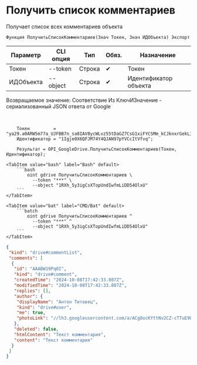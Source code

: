 ﻿---
sidebar_position: 3
---


# Получить список комментариев
 Получает список всех комментариев объекта



`Функция ПолучитьСписокКомментариев(Знач Токен, Знач ИДОбъекта) Экспорт`

  | Параметр | CLI опция | Тип | Обяз. | Назначение |
  |-|-|-|-|-|
  | Токен | --token | Строка | &#x2714; | Токен |
  | ИДОбъекта | --object | Строка | &#x2714; | Идентификатор объекта |

  
  Возвращаемое значение:   Соответствие Из КлючИЗначение - сериализованный JSON ответа от Google

<br/>




```bsl title="Пример использования для 1С:Предприятие/OneScript"
    Токен         = "ya29.a0ARW5m77a_UJFBB7n_sa8IAV8ycWLvz55tDaGZ7CsG1xiFYCSMm_kCJknxrGekLItp4p6eF054EBz7apAKFGnuUYhTJMy2lu6N7NTFAvHM...";
    Идентификатор = "1Igje0X6QFJM74Y4QJAN97pYVCcItVfvq";

    Результат = OPI_GoogleDrive.ПолучитьСписокКомментариев(Токен, Идентификатор);
```
    

 <Tabs>
  
    <TabItem value="bash" label="Bash" default>
        ```bash
            oint gdrive ПолучитьСписокКомментариев \
              --token "***" \
              --object "1RXh_5y3igCsXTopUndIwfmLiDD54OlxU"
        ```
    </TabItem>
  
    <TabItem value="bat" label="CMD/Bat" default>
        ```batch
            oint gdrive ПолучитьСписокКомментариев ^
              --token "***" ^
              --object "1RXh_5y3igCsXTopUndIwfmLiDD54OlxU"
        ```
    </TabItem>
</Tabs>


```json title="Результат"
{
 "kind": "drive#commentList",
 "comments": [
  {
   "id": "AAABW19Pq0I",
   "kind": "drive#comment",
   "createdTime": "2024-10-08T17:42:33.807Z",
   "modifiedTime": "2024-10-08T17:42:33.807Z",
   "replies": [],
   "author": {
    "displayName": "Антон Титовец",
    "kind": "drive#user",
    "me": true,
    "photoLink": "//lh3.googleusercontent.com/a/ACg8ocKYttNv2CZ-cTTuE90Zmht_PwnGc0YnjM1IUllXsTVORfZFVPU=s50-c-k-no"
   },
   "deleted": false,
   "htmlContent": "Текст комментария",
   "content": "Текст комментария"
  }
 ]
}
```
